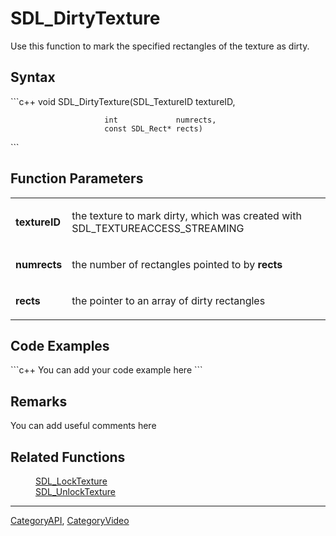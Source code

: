<!-- pragma section-numbers off -->
<!-- pragma disable-camelcase -->

= SDL_DirtyTexture =
Use this function to mark the specified rectangles of the texture as dirty.


== Syntax ==
```c++
void SDL_DirtyTexture(SDL_TextureID   textureID,
                      int             numrects,
                      const SDL_Rect* rects) 	
```

== Function Parameters ==
{|
|'''textureID'''
|the texture to mark dirty, which was created with SDL_TEXTUREACCESS_STREAMING
|-
|'''numrects'''
|the number of rectangles pointed to by '''rects'''
|-
|'''rects'''
|the pointer to an array of dirty rectangles
|}

== Code Examples ==
```c++
You can add your code example here
```

== Remarks ==
You can add useful comments here

== Related Functions ==
:[[SDL_LockTexture]]
:[[SDL_UnlockTexture]]

----
[[CategoryAPI]], [[CategoryVideo]]
